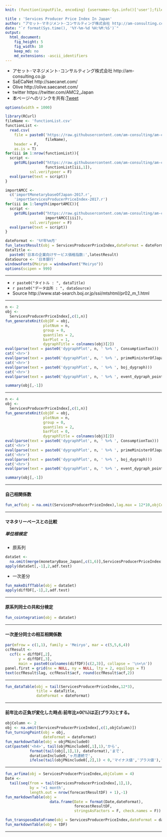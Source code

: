 ```yaml
---
knit: (function(inputFile, encoding) {username<-Sys.info()['user'];fileName<-'defaultPath.csv';pathToFile <-paste0('C:/Users/', username,'/Desktop/pathToCSV/');setwd(pathToFile);buf0<-read.csv(fileName,header = F,skip = 0,stringsAsFactor = F,check.names = F,fileEncoding = 'utf-8');timeStamp<-format(Sys.time(),'%Y%m%d%H%M%S');rmarkdown::render(inputFile, encoding = encoding, output_file = paste0('C:/Users/',username,buf0[2,1],'charts/','am-consulting.co.jp-ServicesProducerPriceIndexInJapan.html')) })

title : 'Services Producer Price Index In Japan'
author: "アセット･マネジメント･コンサルティング株式会社 http://am-consulting.co.jp"
date: "`r format(Sys.time(), '%Y-%m-%d %H:%M:%S')`"
output: 
  html_document:
    fig_height: 5
    fig_width: 10
    keep_md: no
    md_extensions: -ascii_identifiers
---
```

<link href="http://knowledgevault.saecanet.com/components/rmarkdown-html.css" rel="stylesheet">
<script src="http://knowledgevault.saecanet.com/components/JavascriptCode.js"></script>
<style>.main-container {max-width : 1000px;}</style>

- アセット･マネジメント･コンサルティング株式会社 http://am-consulting.co.jp
- SaECaNet http://saecanet.com/
- Olive http://olive.saecanet.com/
- twitter https://twitter.com/AMC2_Japan
- 本ページへのリンクを共有:<a href="https://twitter.com/share" class="twitter-share-button" data-via="AMC2_Japan" data-size="large">Tweet</a> <script>!function(d,s,id){var js,fjs=d.getElementsByTagName(s)[0],p=/^http:/.test(d.location)?'http':'https';if(!d.getElementById(id)){js=d.createElement(s);js.id=id;js.src=p+'://platform.twitter.com/widgets.js';fjs.parentNode.insertBefore(js,fjs);}}(document, 'script', 'twitter-wjs');</script>

```r
options(width = 1000)
```

```r
library(RCurl)
fileName <- 'functionList.csv'
functionList <-
  read.csv(
    file = paste0('https://raw.githubusercontent.com/am-consulting/am-consulting.github.io/master/csv/',
                  fileName),
    header = F,
    as.is = T)
for(iii in 1:nrow(functionList)){
  script <- 
    getURL(paste0("https://raw.githubusercontent.com/am-consulting/am-consulting.github.io/master/", 
                  functionList[iii,1]),
           ssl.verifypeer = F)
  eval(parse(text = script))
}
```

```r
importAMCC <-
  c('importMonetarybaseOfJapan-2017.r',
    'importServicesProducerPriceIndex-2017.r')
for(iii in 1:length(importAMCC)){
  script <-
    getURL(paste0("https://raw.githubusercontent.com/am-consulting/am-consulting.github.io/master/",
                  importAMCC[iii]),
           ssl.verifypeer = F)
  eval(parse(text = script))
}
```

```r
dateFormat <- '%Y年%m月'
fun_latestResult(obj = ServicesProducerPriceIndex,dateFormat = dateFormat)
dataTitle <- 
  paste0('日本の企業向けサービス価格指数:',latestResult)
dataSource <- '日本銀行'
windowsFonts(Meiryo = windowsFont("Meiryo"))
options(scipen = 999)
```

***

- `r paste0("タイトル : ", dataTitle)`
- `r paste0("データ出所 : ", dataSource)`
- Source http://www.stat-search.boj.or.jp/ssi/mtshtml/pr02_m_1.html

***

```r
n <- 2
obj <- 
  ServicesProducerPriceIndex[,c(1,n)]
fun_generateKnit(objDF = obj,
                 plotNum = n,
                 group = 0,
                 quantiles = 2,
                 barPlot = 1,
                 dygraphTitle = colnames(obj)[2])
eval(parse(text = paste0('dygraphPlot', n, ' %>% ', ConsumptionTax)))
cat('<hr>')
eval(parse(text = paste0('dygraphPlot', n, ' %>% ', primeMinisterOfJapan_dygraph)))
cat('<hr>')
eval(parse(text = paste0('dygraphPlot', n, ' %>% ', boj_dygraph)))
cat('<hr>')
eval(parse(text = paste0('dygraphPlot', n, ' %>% ', event_dygraph_point,' %>%  ',event_dygraph_range)))
```

```r
summary(obj[,-1])
```

***

```r
n <- 4
obj <- 
  ServicesProducerPriceIndex[,c(1,n)]
fun_generateKnit(objDF = obj,
                 plotNum = n,
                 group = 0,
                 quantiles = 2,
                 barPlot = 0,
                 dygraphTitle = colnames(obj)[2])
eval(parse(text = paste0('dygraphPlot', n, ' %>% ', ConsumptionTax)))
cat('<hr>')
eval(parse(text = paste0('dygraphPlot', n, ' %>% ', primeMinisterOfJapan_dygraph)))
cat('<hr>')
eval(parse(text = paste0('dygraphPlot', n, ' %>% ', boj_dygraph)))
cat('<hr>')
eval(parse(text = paste0('dygraphPlot', n, ' %>% ', event_dygraph_point,' %>%  ',event_dygraph_range)))
```

```r
summary(obj[,-1])
```

***
#### 自己相関係数

```r
fun_acf(obj = na.omit(ServicesProducerPriceIndex),lag.max = 12*10,objColumn = 2)
```

***
#### マネタリーベースとの比較
##### 単位根検定
- 原系列

```r
dataSet <- 
  na.omit(merge(monetaryBase_Japan[,c(1,6)],ServicesProducerPriceIndex[,c(1,4)],by='Date'))
apply(dataSet[,-1],2,adf.test)
```

- 一次差分

```r
fun_makeDiffTable(obj = dataSet)
apply(diffDF[,-1],2,adf.test)
```

***
#### 原系列同士の共和分検定

```r
fun_cointegration(obj = dataSet)
```

***
#### 一次差分同士の相互相関係数

```r
par(mfrow = c(1,1), family = 'Meiryo', mar = c(5,5,6,4))
ccfResult <- 
  ccf(x = diffDF[,2], 
      y = diffDF[,3], 
      main = paste0(colnames(diffDF)[c(2,3)], collapse = '\n×\n'))
panel.first = grid(nx = NULL, ny = NULL, lty = 2, equilogs = T)
text(ccfResult$lag, ccfResult$acf, round(ccfResult$acf,2))
```

***

```r
fun_dataTable(obj = tail(ServicesProducerPriceIndex,12*3), 
              title = dataTitle,
              dateFormat = dateFormat)
```

***
#### 前年比の正負が変化した時点:前年比±0(%)は正(プラス)とする。

```r
objColumn <- 2
obj <- na.omit(ServicesProducerPriceIndex[,c(1,objColumn)])
fun_turningPoint(obj = obj,
                 dateFormat = dateFormat)
fun_markdownTable(obj = objPNinclude0)
cat(paste0('<h4>', tail(objPNinclude0[,1],1),'から',
           format(tail(obj[,1],1), dateFormat),'まで',
           durationInclude0,'ヶ月連続で',
           ifelse(tail(objPNinclude0[,2],1) < 0,'マイナス値','プラス値'),'</h4>'))
```

***

```r
fun_arfima(obj = ServicesProducerPriceIndex,objColumn = 4)
Date <- 
  tail(seq(from = tail(ServicesProducerPriceIndex[,1],1),
           by = '+1 month',
           length.out = nrow(forecastResultDF) + 1),-1)
fun_markdownTable(obj = 
                    data.frame(Date = format(Date,dateFormat), 
                               forecastResultDF, 
                               stringsAsFactors = F, check.names = F))
```

```r
fun_transposeDataFrame(obj = ServicesProducerPriceIndex,dateFormat = dateFormat,tailN = 3)
fun_markdownTable(obj = tDF)
```

***
<script>MakeNegative()</script>
<script>
  (function(i,s,o,g,r,a,m){i['GoogleAnalyticsObject']=r;i[r]=i[r]||function(){
  (i[r].q=i[r].q||[]).push(arguments)},i[r].l=1*new Date();a=s.createElement(o),
  m=s.getElementsByTagName(o)[0];a.async=1;a.src=g;m.parentNode.insertBefore(a,m)
  })(window,document,'script','https://www.google-analytics.com/analytics.js','ga');

  ga('create', 'UA-3077339-5', 'auto');
  ga('send', 'pageview');

</script>
